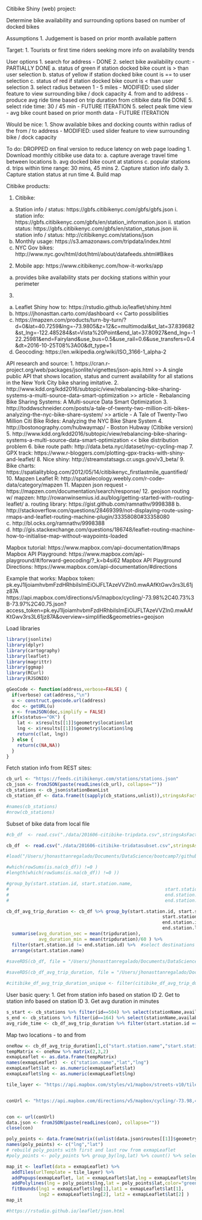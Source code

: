 Citibike Shiny (web) project:

Determine bike availability and surrounding options based on number of docked bikes

Assumptions
1. Judgement is based on prior month available pattern

Target:
1. Tourists or first time riders seeking more info on availability trends

User options
1. search for address - DONE
2. select bike availability count: - PARTIALLY DONE
  a. status of green if station docked bike count is > than user selection
  b. status of yellow if station docked bike count is == to user selection
  c. status of red if station docked bike count is < than user selection
3. select radius between 1 - 5 miles - MODIFIED: used slider feature to view surrounding bike / dock capacity
4. from and to address - produce avg ride time based on trip duration from citibike data file DONE
5. select ride time: 30 / 45 min - FUTURE ITERATION
5. select peak time view - avg bike count based on prior month data - FUTURE ITERATION

Would be nice:
1. Show available bikes and docking counts within radius of the from / to address - MODIFIED: used slider feature to view surrounding bike / dock capacity

To do: DROPPED on final version to reduce latency on web page loading
1. Download monthly citibike use data to:
  a. capture average travel time between locations
  b. avg docked bike count at stations
  c. popular stations
  d. trips within time range: 30 mins, 45 mins
2. Capture station info daily
3. Capture station status at run time
4. Build map


Citibike products:

1. Citibike:
  a. Station info / status: https://gbfs.citibikenyc.com/gbfs/gbfs.json
    i. station info: https://gbfs.citibikenyc.com/gbfs/en/station_information.json
    ii. station status: https://gbfs.citibikenyc.com/gbfs/en/station_status.json
    iii. station info / status: http://citibikenyc.com/stations/json 
  b. Monthly usage: https://s3.amazonaws.com/tripdata/index.html
  c. NYC Gov bikes: http://www.nyc.gov/html/dot/html/about/datafeeds.shtml#Bikes
2. Mobile app: https://www.citibikenyc.com/how-it-works/app
  a. provides bike availability stats per docking stations within your perimeter
3. 
  a. Leaflet Shiny how to: https://rstudio.github.io/leaflet/shiny.html
  b. https://jhonasttan.carto.com/dashboard << Carto possibilities
  c. https://mapzen.com/products/turn-by-turn/?d=0&lat=40.7259&lng=-73.9805&z=12&c=multimodal&st_lat=37.839682&st_lng=-122.485284&st=Vista%20Point&end_lat=37.80927&end_lng=-122.25981&end=Fairyland&use_bus=0.5&use_rail=0.6&use_transfers=0.4&dt=2016-10-25T08%3A00&dt_type=1 
  d. Geocoding: https://en.wikipedia.org/wiki/ISO_3166-1_alpha-2

API research and source:
1. https://cran.r-project.org/web/packages/jsonlite/vignettes/json-apis.html >>
A single public API that shows location, status and current availability for all stations in the New York City bike sharing imitative.
2. http://www.kdd.org/kdd2016/subtopic/view/rebalancing-bike-sharing-systems-a-multi-source-data-smart-optimization >> article - Rebalancing Bike Sharing Systems: A Multi-source Data Smart Optimization
3. http://toddwschneider.com/posts/a-tale-of-twenty-two-million-citi-bikes-analyzing-the-nyc-bike-share-system/ >> article - A Tale of Twenty-Two Million Citi Bike Rides: Analyzing the NYC Bike Share System
4. http://bostonography.com/hubwaymap/ - Boston Hubway (Citibike version)
5. http://www.kdd.org/kdd2016/subtopic/view/rebalancing-bike-sharing-systems-a-multi-source-data-smart-optimization << bike distribution problem
6. bike route path: http://data.beta.nyc/dataset/nyc-cycling-map
7. GPX track: https://www.r-bloggers.com/plotting-gpx-tracks-with-shiny-and-leaflet/
8. Nice shiny: http://streamstatsags.cr.usgs.gov/v3_beta/
9. Bike charts: https://spatialityblog.com/2012/05/14/citibikenyc_firstlastmile_quantified/
10. Mapzen Leaflet R: http://spatialecology.weebly.com/r-code--data/category/mapzen
11. Mapzen json request - https://mapzen.com/documentation/search/response/
12. geojson routing w/ mapzen: http://rowanwinsemius.id.au/blog/getting-started-with-routing-leaflet/
  a. routing library: https://gist.github.com/ramnathv/9998388
  b. http://stackoverflow.com/questions/28469399/not-displaying-route-using-rmaps-and-leaflet-routing-machine-plugin/33358080#33358080
  c. http://bl.ocks.org/ramnathv/9998388
  d. http://gis.stackexchange.com/questions/186748/leaflet-routing-machine-how-to-initialise-map-without-waypoints-loaded


Mapbox tutorial: https://www.mapbox.com/api-documentation/#maps
Mapbox API Playground: https://www.mapbox.com/api-playground/#/forward-geocoding/?_k=b4si62
Mapbox API Playground Directions: https://www.mapbox.com/api-documentation/#directions

Example that works:
Mapbox token: pk.eyJ1IjoiamhvbmFzdHRhbiIsImEiOiJFLTAzeVVZIn0.mwAAfKtGwv3rs3L61jz87A
https://api.mapbox.com/directions/v5/mapbox/cycling/-73.98%2C40.73%3B-73.97%2C40.75.json?access_token=pk.eyJ1IjoiamhvbmFzdHRhbiIsImEiOiJFLTAzeVVZIn0.mwAAfKtGwv3rs3L61jz87A&overview=simplified&geometries=geojson



Load libraries
```r
library(jsonlite)
library(dplyr)
library(cartography)
library(leaflet)
library(magrittr)
library(ggmap)
library(RCurl)
library(RJSONIO)

gGeoCode <- function(address,verbose=FALSE) {
  if(verbose) cat(address,"\n")
  u <- construct.geocode.url(address)
  doc <- getURL(u)
  x <- fromJSON(doc,simplify = FALSE)
  if(x$status=="OK") {
    lat <- x$results[[1]]$geometry$location$lat
    lng <- x$results[[1]]$geometry$location$lng
    return(c(lat, lng))
  } else {
    return(c(NA,NA))
  }
}


```

Fetch station info from REST sites:

```r

cb_url <- "https://feeds.citibikenyc.com/stations/stations.json"
cb_json <- fromJSON(paste(readLines(cb_url), collapse=""))
cb_stations <- cb_json$stationBeanList
cb_station_df <- data.frame(t(sapply(cb_stations,unlist)),stringsAsFactors = FALSE)

#names(cb_stations)
#nrow(cb_stations)
```

Subset of bike data from local file

```r

#cb_df  <- read.csv("./data/201606-citibike-tripdata.csv",stringsAsFactors = FALSE)

cb_df  <- read.csv("./data/201606-citibike-tridatasubset.csv",stringsAsFactors = FALSE) #sampled 1k rows dataset

#load("/Users/jhonasttanregalado/Documents/DataScience/bootcamp7/githubcrush/bootcamp007_project/Project2-Shiny/JhonasttanRegalado/201606-citibike-tripdata_df_duration.rds")

#which(rowSums(is.na(cb_df)) !=0 )
#length(which(rowSums(is.na(cb_df)) !=0 ))

#group_by(start.station.id, start.station.name, 
#                                                          start.station.latitude, start.station.longitude,
#                                                          end.station.id,end.station.name, end.station.latitude,
#                                                          end.station.longitude)

cb_df_avg_trip_duration <- cb_df %>% group_by(start.station.id, start.station.name, 
                                                          start.station.latitude, start.station.longitude,
                                                          end.station.id,end.station.name, end.station.latitude,
                                                          end.station.longitude) %>% 
  summarise(avg_duration_sec = mean(tripduration), 
            avg_duration_min = mean(tripduration)/60 ) %>% 
  filter(start.station.id != end.station.id) %>%  #select destinations where start station is not equal to end station.
  arrange(start.station.name) 

#saveRDS(cb_df, file = "/Users/jhonasttanregalado/Documents/DataScience/bootcamp7/githubcrush/bootcamp007_project/Project2-Shiny/JhonasttanRegalado/201606-citibike-tripdata_df.rds")
  
#saveRDS(cb_df_avg_trip_duration, file = "/Users/jhonasttanregalado/Documents/DataScience/bootcamp7/githubcrush/bootcamp007_project/Project2-Shiny/JhonasttanRegalado/201606-citibike-tripdata_df_duration.rds")

#citibike_df_avg_trip_duration_unique <- filter(citibike_df_avg_trip_duration,start.station.id != end.station.id)
```

User basic query:
1. Get from station info based on station ID
2. Get to station info based on station ID
3. Get avg duration in minutes
```r
s_start <- cb_stations %>% filter(id==504) %>% select(stationName,availableBikes,availableDocks, totalDocks)
s_end <- cb_stations %>% filter(id==164) %>% select(stationName,availableBikes,availableDocks, totalDocks)
avg_ride_time <- cb_df_avg_trip_duration %>% filter(start.station.id == 504, end.station.id == 164) %>% dplyr::select(avg_duration_min)
```

Map two locations - to and from

```r

oneRow <- cb_df_avg_trip_duration[1,c("start.station.name","start.station.latitude","start.station.longitude","end.station.name","end.station.latitude","end.station.longitude")]
tempMatrix <- oneRow %>% matrix(2,3,2)
exmapLeaflet <- as.data.frame(tempMatrix)
names(exmapLeaflet)  <- c("station.name","lat","lng")
exmapLeaflet$lat <- as.numeric(exmapLeaflet$lat)
exmapLeaflet$lng <- as.numeric(exmapLeaflet$lng)

tile_layer <- "https://api.mapbox.com/styles/v1/mapbox/streets-v10/tiles/256/{z}/{x}/{y}?access_token=pk.eyJ1IjoiamhvbmFzdHRhbiIsImEiOiJFLTAzeVVZIn0.mwAAfKtGwv3rs3L61jz87A"


conUrl <- "https://api.mapbox.com/directions/v5/mapbox/cycling/-73.98,40.73;-73.97,40.75?geometries=geojson&continue_straight=true&access_token=pk.eyJ1IjoiamhvbmFzdHRhbiIsImEiOiJFLTAzeVVZIn0.mwAAfKtGwv3rs3L61jz87A"


con <- url(conUrl)  
data.json <- fromJSON(paste(readLines(con), collapse=""))
close(con)

poly_points <- data.frame(matrix((unlist(data.json$routes[[1]]$geometry$coordinates)),length(unlist(data.json$routes[[1]]$geometry$coordinates)),2,2))
names(poly_points) <- c("lng","lat")
# rebuild poly_points with first and last row from exmapLeaflet
#poly_points <- poly_points %>% group_by(lng,lat) %>% count() %>% select(lng,lat)

map_it <- leaflet(data = exmapLeaflet) %>% 
  addTiles(urlTemplate = tile_layer) %>% 
  addPopups(exmapLeaflet, lat = exmapLeaflet$lat,lng = exmapLeaflet$lng, popup = as.character(exmapLeaflet$station.name)) %>%
  addPolylines(lng = poly_points$lng,lat = poly_points$lat,color="green", popup = "Avg Ride = 40 Mins") %>% 
  fitBounds(lng1 = exmapLeaflet$lng[1],lat1 = exmapLeaflet$lat[1], 
            lng2 = exmapLeaflet$lng[2], lat2 = exmapLeaflet$lat[2] )
map_it

#https://rstudio.github.io/leaflet/json.html


```

